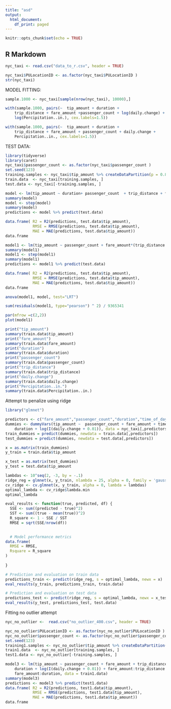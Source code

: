 ---
title: "asd"
output:
  html_document:
    df_print: paged
---

```{r setup, include=FALSE}
knitr::opts_chunk$set(echo = TRUE)
```

## R Markdown

```{r}
nyc_taxi <- read.csv("data_to_r.csv", header = TRUE)
```


```{r}
nyc_taxi$PULocationID <- as.factor(nyc_taxi$PULocationID )
str(nyc_taxi)
```


MODEL FITTING:
```{r}
sample.1000 <- nyc_taxi[sample(nrow(nyc_taxi), 10000),]
```

```{r}

with(sample.1000, pairs(~  tip_amount + duration + 
    trip_distance + fare_amount +passenger_count + log(daily.change) + 
    log(Percipitation..in.), cex.labels=1.5))

```

```{r}
with(sample.1000, pairs(~  tip_amount + duration + 
    trip_distance + fare_amount + passenger_count + daily.change + 
    Percipitation..in., cex.labels=1.5))
```

TEST DATA: 
```{r}
library(tidyverse)
library(caret)
nyc_taxi$passenger_count <- as.factor(nyc_taxi$passenger_count )
set.seed(123)
training.samples <- nyc_taxi$tip_amount %>% createDataPartition(p = 0.8, list = FALSE)
train.data  <- nyc_taxi[training.samples, ]
test.data <- nyc_taxi[-training.samples, ]
```

```{r}
model <- lm(tip_amount ~ duration+ passenger_count  + trip_distance + fare_amount + log(I(daily.change+0.01)) + log(I(Percipitation..in. + 0.01)),data = train.data)
summary(model)
model <- step(model)
summary(model)
predictions <- model %>% predict(test.data)

```

```{r}
data.frame( R2 = R2(predictions, test.data$tip_amount),
            RMSE = RMSE(predictions, test.data$tip_amount),
            MAE = MAE(predictions, test.data$tip_amount))
data.frame
```

```{r}

model1 <- lm(tip_amount ~ passenger_count + fare_amount*(trip_distance + duration)  + log(I(daily.change + 0.01)) + log(I(Percipitation..in. + 0.01)), data = train.data)
summary(model1)
model1 <- step(model1)
summary(model1)
predictions <- model1 %>% predict(test.data)

```

```{r}
data.frame( R2 = R2(predictions, test.data$tip_amount),
            RMSE = RMSE(predictions, test.data$tip_amount),
            MAE = MAE(predictions, test.data$tip_amount))
data.frame
```

```{r}
anova(model1, model, test="LRT")
```

```{r}
sum(residuals(model1, type="pearson") ^ 2) / 9365341
```

```{r}
par(mfrow =c(2,2))
plot(model1)
```

```{r}
print("tip_amount")
summary(train.data$tip_amount)
print("fare_amount")
summary(train.data$fare_amount)
print("duration")
summary(train.data$duration)
print("passenger_count")
summary(train.data$passenger_count)
print("trip_distance")
summary(train.data$trip_distance)
print("daily.change")
summary(train.data$daily.change)
print("Percipitation..in.")
summary(train.data$Percipitation..in.)
```


Attempt to penalize using ridge
```{r}
library("glmnet")

predictors <- c("fare_amount","passenger_count","duration","time_of_day","trip_distance","daily.change", "tip_amount")
dummies <- dummyVars(tip_amount ~  passenger_count + fare_amount + time_of_day + 
    duration + log(I(daily.change + 0.01)), data = nyc_taxi[,predictors])
train_dummies = predict(dummies, newdata = train.data[,predictors])
test_dummies = predict(dummies, newdata = test.data[,predictors])

x = as.matrix(train_dummies)
y_train = train.data$tip_amount

x_test = as.matrix(test_dummies)
y_test = test.data$tip_amount

lambdas <- 10^seq(2, -3, by = -.1)
ridge_reg = glmnet(x, y_train, nlambda = 25, alpha = 0, family = 'gaussian', lambda = lambdas)
cv_ridge <- cv.glmnet(x, y_train, alpha = 0, lambda = lambdas)
optimal_lambda <- cv_ridge$lambda.min
optimal_lambda

```

```{r}

eval_results <- function(true, predicted, df) {
  SSE <- sum((predicted - true)^2)
  SST <- sum((true - mean(true))^2)
  R_square <- 1 - SSE / SST
  RMSE = sqrt(SSE/nrow(df))

  
  # Model performance metrics
data.frame(
  RMSE = RMSE,
  Rsquare = R_square
)
  
}

# Prediction and evaluation on train data
predictions_train <- predict(ridge_reg, s = optimal_lambda, newx = x)
eval_results(y_train, predictions_train, train.data)

# Prediction and evaluation on test data
predictions_test <- predict(ridge_reg, s = optimal_lambda, newx = x_test)
eval_results(y_test, predictions_test, test.data)
```

Fitting no outlier attempt
```{r}
nyc_no_outlier <-  read.csv("no_outlier_400.csv", header = TRUE)

```

```{r}
nyc_no_outlier$PULocationID <- as.factor(nyc_no_outlier$PULocationID )
nyc_no_outlier$passenger_count <- as.factor(nyc_no_outlier$passenger_count )
set.seed(123)
training1.samples <- nyc_no_outlier$tip_amount %>% createDataPartition(p = 0.8, list = FALSE)
train1.data  <- nyc_no_outlier[training.samples, ]
test1.data <- nyc_no_outlier[-training.samples, ]
```

```{r}
model3 <- lm(tip_amount ~ passenger_count + fare_amount + trip_distance + 
    duration + log(I(daily.change + 0.01)) + fare_amount:trip_distance + 
    fare_amount:duration, data = train1.data)
summary(model3)
predictions <- model3 %>% predict(test1.data)
data.frame( R2 = R2(predictions, test1.data$tip_amount),
            RMSE = RMSE(predictions, test1.data$tip_amount),
            MAE = MAE(predictions, test1.data$tip_amount))
data.frame
```